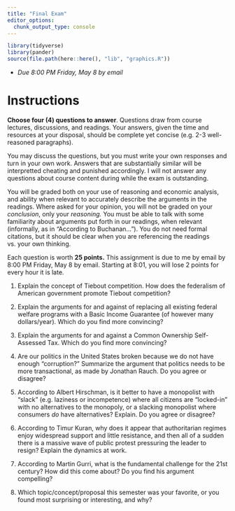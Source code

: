 ```yaml
---
title: "Final Exam"
editor_options: 
  chunk_output_type: console
---
```


```r
library(tidyverse)
library(pander)
source(file.path(here::here(), "lib", "graphics.R"))
```

- *Due 8:00 PM Friday, May 8 by email*

# Instructions

**Choose four (4) questions to answer**. Questions draw from course lectures, discussions, and readings. Your answers, given the time and resources at your disposal, should be complete yet concise (e.g. 2-3 well-reasoned paragraphs).

You may discuss the questions, but you must write your own responses and turn in your own work. Answers that are substantially similar will be interpretted cheating and punished accordingly. I will not answer any questions about course content during while the exam is outstanding.

You will be graded both on your use of reasoning and economic analysis, and ability when relevant to accurately describe the arguments in the readings. Where asked for your opinion, you will not be graded on your *conclusion*, only your *reasoning.* You must be able to talk with some familiarity about arguments put forth in our readings, when relevant (informally, as in "According to Buchanan..."). You do not need formal citations, but it should be clear when you are referencing the readings vs. your own thinking.

Each question is worth **25 points.** This assignment is due to me by email by 8:00 PM Friday, May 8 by email. Starting at 8:01, you will lose 2 points for every hour it is late.

1. Explain the concept of Tiebout competition. How does the federalism of American government promote Tiebout competition?

2. Explain the arguments for and against of replacing all existing federal welfare programs with a Basic Income Guarantee (of however many dollars/year). Which do you find more convincing?

3. Explain the arguments for and against a Common Ownership Self-Assessed Tax. Which do you find more convincing?

4. Are our politics in the United States broken because we do not have enough "corruption?" Summarize the argument that politics needs to be more transactional, as made by Jonathan Rauch. Do you agree or disagree?

5. According to Albert Hirschman, is it better to have a monopolist with "slack" (e.g. laziness or incompetence) where all citizens are "locked-in" with no alternatives to the monopoly, or a slacking monopolist where consumers *do* have alternatives? Explain. Do you agree or disagree?

6. According to Timur Kuran, why does it appear that authoritarian regimes enjoy widespread support and little resistance, and then all of a sudden there is a massive wave of public protest pressuring the leader to resign? Explain the dynamics at work.

7. According to Martin Gurri, what is the fundamental challenge for the 21st century? How did this come about? Do you find his argument compelling?

8. Which topic/concept/proposal this semester was your favorite, or you found most surprising or interesting, and why?